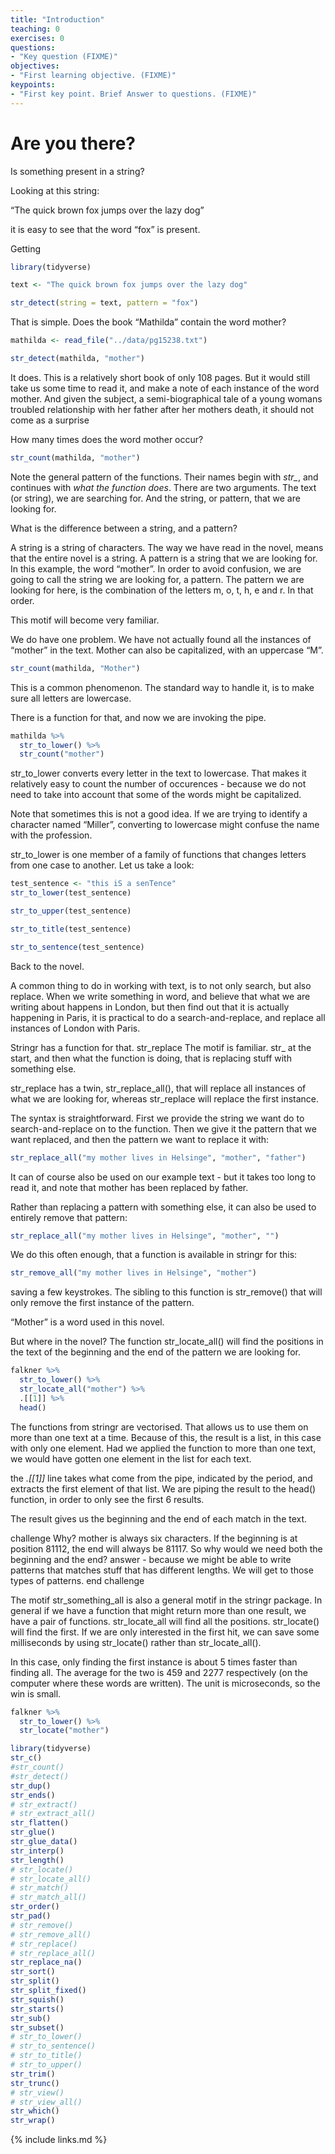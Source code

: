 ```yaml
---
title: "Introduction"
teaching: 0
exercises: 0
questions:
- "Key question (FIXME)"
objectives:
- "First learning objective. (FIXME)"
keypoints:
- "First key point. Brief Answer to questions. (FIXME)"
---
```


# Are you there?

Is something present in a string?

Looking at this string:

"The quick brown fox jumps over the lazy dog"

it is easy to see that the word "fox" is present.

Getting 

```r
library(tidyverse)

text <- "The quick brown fox jumps over the lazy dog"

str_detect(string = text, pattern = "fox")

```
That is simple. Does the book "Mathilda" contain the word mother?
```r
mathilda <- read_file("../data/pg15238.txt")

str_detect(mathilda, "mother")
```
It does. This is a relatively short book of only 108 pages. But it would still
take us some time to read it, and make a note of each instance of the word mother.
And given the subject, a semi-biographical tale of a young womans troubled 
relationship with her father after her mothers death, it should not come as a 
surprise

How many times does the word mother occur?

```r
str_count(mathilda, "mother")
```
Note the general pattern of the functions. Their names begin with *str_*, 
and continues with *what the function does*. There are two arguments. The 
text (or string), we are searching for. And the string, or pattern, that we are 
looking for.

What is the difference between a string, and a pattern?

A string is a string of characters. The way we have read in the novel, means that
the entire novel is a string. A pattern is a string that we are looking for. In
this example, the word "mother".
In order to avoid confusion, we are going to call the string we are looking for,
a pattern. The pattern we are looking for here, is the combination of the 
letters m, o, t, h, e and r. In that order. 



This motif will become very familiar.

We do have one problem. We have not actually found all the instances of 
"mother" in the text. Mother can also be capitalized, with an uppercase "M".

```r
str_count(mathilda, "Mother")
```

This is a common phenomenon. The standard way to handle it, is to make sure
all letters are lowercase. 

There is a function for that, and now we are invoking the pipe.
```r
mathilda %>% 
  str_to_lower() %>% 
  str_count("mother")
```
str_to_lower converts every letter in the text to lowercase. That makes it 
relatively easy to count the number of occurences - because we do not need to
take into account that some of the words might be capitalized.

Note that sometimes this is not a good idea. If we are trying to identify a 
character named "Miller", converting to lowercase might confuse the name with 
the profession.

str_to_lower is one member of a family of functions that changes letters from
one case to another. Let us take a look:

```r
test_sentence <- "this iS a senTence"
str_to_lower(test_sentence)
```
```r
str_to_upper(test_sentence)
```

```r
str_to_title(test_sentence)
```
```r
str_to_sentence(test_sentence)
```
Back to the novel.

A common thing to do in working with text, is to not only search, but also
replace. When we write something in word, and believe that what we are writing
about happens in London, but then find out that it is actually happening in 
Paris, it is practical to do a search-and-replace, and replace all instances
of London with Paris.

Stringr has a function for that.
str_replace
The motif is familiar. str_ at the start, and then what the function is doing,
that is replacing stuff with something else.

str_replace has a twin, str_replace_all(), that will replace all instances of
what we are looking for, whereas str_replace will replace the first instance.

The syntax is straightforward. First we provide the string we want do to 
search-and-replace on to the function. Then we give it the pattern that we want
replaced, and then the pattern we want to replace it with:

```r
str_replace_all("my mother lives in Helsinge", "mother", "father")
```
It can of course also be used on our example text - but it takes too long to 
read it, and note that mother has been replaced by father.

Rather than replacing a pattern with something else, it can also be used to
entirely remove that pattern:

```r
str_replace_all("my mother lives in Helsinge", "mother", "")
```
We do this often enough, that a function is available in stringr for this:

```r
str_remove_all("my mother lives in Helsinge", "mother")
```
saving a few keystrokes. The sibling to this function is str_remove() that 
will only remove the first instance of the pattern.


"Mother" is a word used in this novel.

But where in the novel? The function str_locate_all() will find the positions
in the text of the beginning and the end of the pattern we are looking for.

```r
falkner %>% 
  str_to_lower() %>% 
  str_locate_all("mother") %>% 
  .[[1]] %>% 
  head()
```

The functions from stringr are vectorised. That allows us to use them on
more than one text at a time. Because of this, the result is a list, in this case
with only one element. Had we applied the function to more than one text, we 
would have gotten one element in the list for each text.

the *.[[1]]* line takes what come from the pipe, indicated by the period, and
extracts the first element of that list. We are piping the result to the head()
function, in order to only see the first 6 results.

The result gives us the beginning and the end of each match in the text.

challenge
Why? mother is always six characters. If the beginning is at position 81112,
the end will always be 81117. So why would we need both the beginning and the 
end?
answer - because we might be able to write patterns that matches stuff that has different
lengths. We will get to those types of patterns.
end challenge

The motif str_something_all is also a general motif in the stringr package.
In general if we have a function that might return more than one result, we 
have a pair of functions. str_locate_all will find all the positions. 
str_locate() will find the first. If we are only interested in the first hit,
we can save some milliseconds by using str_locate() rather than str_locate_all().

In this case, only finding the first instance is about 5 times faster than 
finding all. The average for the two is 459 and 2277 respectively (on the computer
where these words are written). The unit is microseconds, so the win is small.

```r
falkner %>% 
  str_to_lower() %>% 
  str_locate("mother")
```



```r
library(tidyverse)
str_c()
#str_count()
#str_detect()
str_dup()
str_ends()
# str_extract()
# str_extract_all()
str_flatten()
str_glue()
str_glue_data()
str_interp()
str_length()
# str_locate()
# str_locate_all()
# str_match()
# str_match_all()
str_order()
str_pad()
# str_remove()
# str_remove_all()
# str_replace()
# str_replace_all()
str_replace_na()
str_sort()
str_split()
str_split_fixed()
str_squish()
str_starts()
str_sub()
str_subset()
# str_to_lower()
# str_to_sentence()
# str_to_title()
# str_to_upper()
str_trim()
str_trunc()
# str_view()
# str_view_all()
str_which()
str_wrap()
```

{% include links.md %}